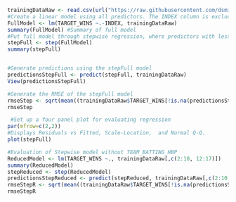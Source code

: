 ```r
trainingDataRaw <- read.csv(url("https://raw.githubusercontent.com/dsmilo/DATA621/master/moneyball-training-data.csv")) #Load the training data
#Create a linear model using all predictors. The INDEX column is excluded.
FullModel <- lm(TARGET_WINS ~.-INDEX, trainingDataRaw)
summary(FullModel) #Summary of full model
#Put full model through stepwise regression, where predictors with less significance are sequentially removed.
stepFull <- step(FullModel) 
summary(stepFull)


#Generate predictions using the stepFull model
predictionsStepFull <- predict(stepFull, trainingDataRaw) 
View(predictionsStepFull)

#Generate the RMSE of the stepFull model
rmseStep <- sqrt(mean((trainingDataRaw$TARGET_WINS[!is.na(predictionsStepFull)] - predictionsStepFull[!is.na(predictionsStepFull)])^2)) 
rmseStep

 #Set up a four panel plot for evaluating regression
par(mfrow=c(2,2))
#Displays Residuals vs Fitted, Scale-Location,  and Normal Q-Q.
plot(stepFull) 

```

```r
#Evaluation of Stepwise model without TEAM_BATTING_HBP
ReducedModel <- lm(TARGET_WINS ~., trainingDataRaw[,c(2:10, 12:17)])
summary(ReducedModel)
stepReduced <- step(ReducedModel)
predictionsStepReduced <- predict(stepReduced, trainingDataRaw[,c(2:10, 12:17)])
rmseStepR <- sqrt(mean((trainingDataRaw$TARGET_WINS[!is.na(predictionsStepReduced)] - predictionsStepReduced[!is.na(predictionsStepReduced)])^2))
rmseStepR
```
